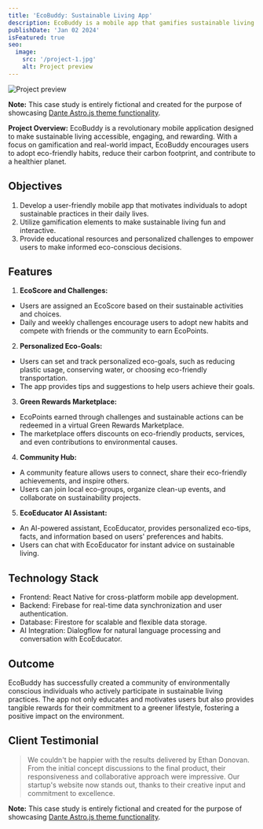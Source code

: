 ```yaml
---
title: 'EcoBuddy: Sustainable Living App'
description: EcoBuddy is a mobile app that gamifies sustainable living. Users can set eco-friendly goals, track their carbon footprint, and earn virtual rewards for adopting environmentally conscious habits.
publishDate: 'Jan 02 2024'
isFeatured: true
seo:
  image:
    src: '/project-1.jpg'
    alt: Project preview
---
```


<Image src={postImage} alt="Project preview" />

**Note:** This case study is entirely fictional and created for the purpose of showcasing [Dante Astro.js theme functionality](https://justgoodui.com/astro-themes/dante/).

**Project Overview:**
EcoBuddy is a revolutionary mobile application designed to make sustainable living accessible, engaging, and rewarding. With a focus on gamification and real-world impact, EcoBuddy encourages users to adopt eco-friendly habits, reduce their carbon footprint, and contribute to a healthier planet.

## Objectives

1. Develop a user-friendly mobile app that motivates individuals to adopt sustainable practices in their daily lives.
2. Utilize gamification elements to make sustainable living fun and interactive.
3. Provide educational resources and personalized challenges to empower users to make informed eco-conscious decisions.

## Features

1. **EcoScore and Challenges:**

- Users are assigned an EcoScore based on their sustainable activities and choices.
- Daily and weekly challenges encourage users to adopt new habits and compete with friends or the community to earn EcoPoints.

2. **Personalized Eco-Goals:**

- Users can set and track personalized eco-goals, such as reducing plastic usage, conserving water, or choosing eco-friendly transportation.
- The app provides tips and suggestions to help users achieve their goals.

3. **Green Rewards Marketplace:**

- EcoPoints earned through challenges and sustainable actions can be redeemed in a virtual Green Rewards Marketplace.
- The marketplace offers discounts on eco-friendly products, services, and even contributions to environmental causes.

4. **Community Hub:**

- A community feature allows users to connect, share their eco-friendly achievements, and inspire others.
- Users can join local eco-groups, organize clean-up events, and collaborate on sustainability projects.

5. **EcoEducator AI Assistant:**

- An AI-powered assistant, EcoEducator, provides personalized eco-tips, facts, and information based on users' preferences and habits.
- Users can chat with EcoEducator for instant advice on sustainable living.

## Technology Stack

- Frontend: React Native for cross-platform mobile app development.
- Backend: Firebase for real-time data synchronization and user authentication.
- Database: Firestore for scalable and flexible data storage.
- AI Integration: Dialogflow for natural language processing and conversation with EcoEducator.

## Outcome

EcoBuddy has successfully created a community of environmentally conscious individuals who actively participate in sustainable living practices. The app not only educates and motivates users but also provides tangible rewards for their commitment to a greener lifestyle, fostering a positive impact on the environment.

## Client Testimonial

> We couldn't be happier with the results delivered by Ethan Donovan. From the initial concept discussions to the final product, their responsiveness and collaborative approach were impressive. Our startup's website now stands out, thanks to their creative input and commitment to excellence.

**Note:** This case study is entirely fictional and created for the purpose of showcasing [Dante Astro.js theme functionality](https://justgoodui.com/astro-themes/dante/).
